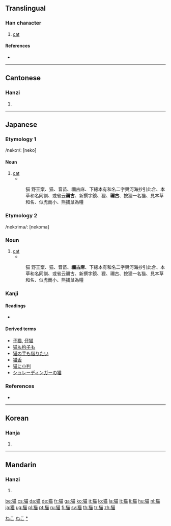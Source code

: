 {{also|貓}}<!-- may be replaced by zh-forms -->
==Translingual==

===Han character===
{{Han char|rn=94|rad=犬|as=09|sn=12|four=|canj=大竹廿田 (KHTW)}}

# [[cat]]

====References====
* {{Han ref|kx=0714.270|dkj=20535|dj=1127.010|hdz=21352.010|uh=732B|ud=29483}}

----

==Cantonese==

===Hanzi===
{{yue-hanzi|jyut=|y=maau1}}

# {{defn|Cantonese}}

----

==Japanese==

===Etymology 1===

/neko<small>1</small>/: [neko]

====Noun====
{{ja-noun|k|hira=ねこ|rom=neko|hidx=ねこ}}

# [[cat]]
#* {{RQ:Wamyō Ruijushō|7|56}}
#: 猫 野王案、猫、音苗、禰古麻、下總本有和名二字興河海抄引此合、本草和名同訓、或省云'''禰古'''、新撰字鏡、狸、'''禰古'''、按狸一名猫、見本草和名、似虎而小、熊捕鼠為糧

===Etymology 2===

/neko<small>1</small>ma/: [nekoma]

===Noun===
{{ja-noun|k|hira=ねこま|rom=nekoma|hidx=ねこま}}

# [[cat]]
#* {{RQ:Wamyō Ruijushō|7|56}}
#: 猫 野王案、猫、音苗、'''禰古麻'''、下總本有和名二字興河海抄引此合、本草和名同訓、或省云禰古、新撰字鏡、狸、禰古、按狸一名猫、見本草和名、似虎而小、熊捕鼠為糧

===Kanji===
{{ja-kanji|grade=c|rs=犬09}}

====Readings====
* {{ja-readings|on=[[びょう]] (byō), [[ぼう]] (bō), [[みょう]] (myō)|kun=[[ねこ]] (neko)}}

====Derived terms====
* [[子猫]], [[仔猫]]
* [[猫も杓子も]]
* [[猫の手も借りたい]]
* [[猫舌]]
* [[猫に小判]]
* [[シュレーディンガーの猫]]

===References===
* {{R:Wamyō Ruijushō}}

[[Category:1000 Japanese basic words|ねこ]]
[[Category:ja:Mammals|ねこ]]
[[Category:ja:Cats|*]]

----

==Korean==

===Hanja===
{{ko-hanja|hangeul=묘|eumhun=|rv=myo|mr=myo|y=myo}}

# {{defn|Korean}}

----

==Mandarin==

===Hanzi===
{{cmn-hanzi|tra=貓|pin=[[māo]] ([[mao1]])|wg=mao<sup>1</sup>}}

# {{defn|Mandarin}}

[[be:猫]]
[[cs:猫]]
[[da:猫]]
[[de:猫]]
[[fr:猫]]
[[ga:猫]]
[[ko:猫]]
[[it:猫]]
[[lo:猫]]
[[la:猫]]
[[lt:猫]]
[[li:猫]]
[[hu:猫]]
[[nl:猫]]
[[ja:猫]]
[[ug:猫]]
[[pl:猫]]
[[pt:猫]]
[[ru:猫]]
[[fi:猫]]
[[sv:猫]]
[[th:猫]]
[[tr:猫]]
[[zh:猫]]